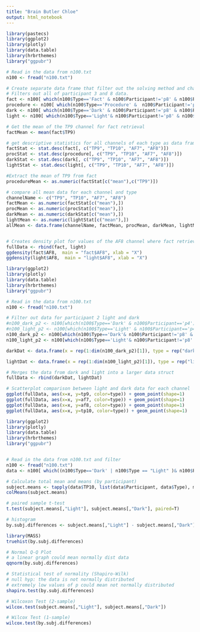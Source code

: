 ---
title: "Brain Butler Chloe"
output: html_notebook
---

```{r}
library(pastecs)
library(ggplot2)
library(plotly)
library(data.table)
library(hrbrthemes)
library("ggpubr")

# Read in the data from n100.txt
n100 <- fread("n100.txt")

# Create separate data frame that filter out the solving method and change of screen state
# Filters out all of participant 3 and 8 data. 
fact <- n100[ which(n100$Type=='Fact' & n100$Participant!='p8' & n100$Participant!='p3')]
procedure <- n100[ which(n100$Type=='Procedure' &  n100$Participant!='p8' & n100$Participant!='p3' ) ]
dark <- n100[ which(n100$Type=='Dark' & n100$Participant!='p8' & n100$Participant!='p3')]
light <- n100[ which(n100$Type=='Light'& n100$Participant!='p8' & n100$Participant!='p3')]

# Get the mean of the TP9 channel for fact retrieval 
factMean <- mean(fact$TP9)

# get descriptive statistics for all channels of each type as data frame
factStat <- stat.desc(fact[, c("TP9", "TP10", "AF7", "AF8")])
procStat <- stat.desc(procedure[, c("TP9", "TP10", "AF7", "AF8")])
darkStat <- stat.desc(dark[, c("TP9", "TP10", "AF7", "AF8")])
lightStat <- stat.desc(light[, c("TP9", "TP10", "AF7", "AF8")])

#Extract the mean of TP9 from fact
procedureMean <- as.numeric(factStat[c("mean"),c("TP9")])

# compare all mean data for each channel and type
channelName <- c("TP9", "TP10", "AF7", "AF8")
factMean <- as.numeric(factStat[c("mean"),])
procMean <- as.numeric(procStat[c("mean"),])
darkMean <- as.numeric(darkStat[c("mean"),])
lightMean <- as.numeric(lightStat[c("mean"),])
allMean <- data.frame(channelName, factMean, procMean, darkMean, lightMean)


# Creates density plot for values of the AF8 channel where fact retrieval was used
fullData <- rbind(fact, light)
ggdensity(fact$AF8,  main = "fact$AF8", xlab = "X")
ggdensity(light$AF8,  main = "light$AF8", xlab = "X")

```



```{r}
library(ggplot2)
library(plotly)
library(data.table)
library(hrbrthemes)
library("ggpubr")

# Read in the data from n100.txt
n100 <- fread("n100.txt")

# Filter out data for participant 2 light and dark
#n100_dark_p2 <- n100[which(n100$Type=='Dark' & n100$Participant=='p4')]
#n100_light_p2 <- n100[which(n100$Type=='Light' & n100$Participant=='p4')]
n100_dark_p2 <- n100[which(n100$Type=='Dark'& n100$Participant!='p8' & n100$Participant!='p3')]
n100_light_p2 <- n100[which(n100$Type=='Light'& n100$Participant!='p8' & n100$Participant!='p3')]

darkDat <- data.frame(x = rep(1:dim(n100_dark_p2)[1]), type = rep("dark", dim(n100_dark_p2)[1]), tp9 =n100_dark_p2$TP9, af7 =n100_dark_p2$AF7, af8 =n100_dark_p2$AF8, tp10 =n100_dark_p2$TP10)

lightDat <- data.frame(x = rep(1:dim(n100_light_p2)[1]), type = rep("light", dim(n100_light_p2)[1]), tp9 =n100_light_p2$TP9, af7 =n100_light_p2$AF7, af8 =n100_light_p2$AF8, tp10 =n100_light_p2$TP10)

# Merges the data from dark and light into a larger data struct
fullData <- rbind(darkDat, lightDat)

# Scatterplot comparison between light and dark data for each channel
ggplot(fullData, aes(x=x, y=tp9, color=type)) + geom_point(shape=1)
ggplot(fullData, aes(x=x, y=af7, color=type)) + geom_point(shape=1)
ggplot(fullData, aes(x=x, y=af8, color=type)) + geom_point(shape=1)
ggplot(fullData, aes(x=x, y=tp10, color=type)) + geom_point(shape=1)
```

```{r}
library(ggplot2)
library(plotly)
library(data.table)
library(hrbrthemes)
library("ggpubr")


# Read in the data from n100.txt and filter
n100 <- fread("n100.txt")
data <- n100[ which((n100$Type=='Dark' | n100$Type == "Light" )& n100$Participant!='p8' & n100$Participant!='p3')]

# Calculate total mean and means (by participant)
subject.means <- tapply(data$TP10, list(data$Participant, data$Type), mean)
colMeans(subject.means)

# paired sample t-test
t.test(subject.means[,"Light"], subject.means[,"Dark"], paired=T)

# histogram
by.subj.differences <- subject.means[,"Light"] - subject.means[,"Dark"]

library(MASS)
truehist(by.subj.differences)

# Normal Q-Q Plot 
# a linear graph could mean normally dist data
qqnorm(by.subj.differences)       

# Statistical test of normality (Shapiro-Wilk)
# null hyp: the data is not normally distributed
# extremely low values of p could mean not normally distributed
shapiro.test(by.subj.differences)

# Wilcoxon Test (2-sample)
wilcox.test(subject.means[,"Light"], subject.means[,"Dark"])

# Wilcox Test (1-sample)
wilcox.test(by.subj.differences)


```

